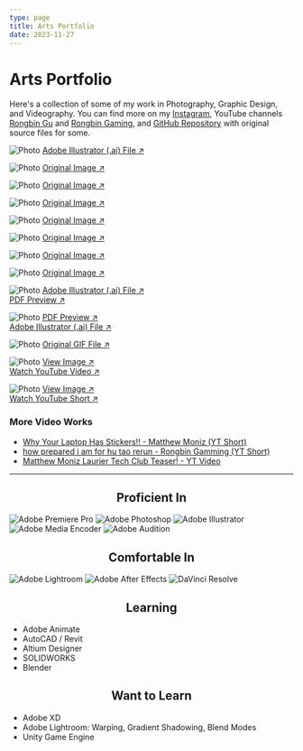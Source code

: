 ```yaml
---
type: page
title: Arts Portfolio
date: 2023-11-27
---
```


# Arts Portfolio

Here's a collection of some of my work in Photography, Graphic Design, and Videography. 
You can find more on my [Instagram](https://www.instagram.com/rongbin99/), YouTube channels [Rongbin Gu](https://www.youtube.com/@rongbin99) and [Rongbin Gaming](https://www.youtube.com/@rongbingaming), and [GitHub Repository](https://github.com/Rongbin99/arts-portfolio) with original source files for some.


<Image
  src="/images/vision-pro-poster-01.jpg"
  alt="Photo"
  width={1125}
  height={750}
  priority
  className="next-image"
/>
[Adobe Illustrator (.ai) File ↗ ](https://github.com/Rongbin99/arts-portfolio/blob/main/Adobe%20Illustrator/vision%20pro/vision-pro-poster.ai)

<Image
  src="/images/photo1.jpg"
  alt="Photo"
  width={1125}
  height={750}
  priority
  className="next-image"
/>
[Original Image ↗ ](https://github.com/Rongbin99/arts-portfolio/blob/main/Photography/IMG_20230921_185030.jpg)

<Image
  src="/images/photo2.jpg"
  alt="Photo"
  width={1125}
  height={750}
  priority
  className="next-image"
/>
[Original Image ↗ ](https://github.com/Rongbin99/arts-portfolio/blob/main/Photography/IMG_20231214_155315_d0d803.jpg)

<Image
  src="/images/photo3.jpg"
  alt="Photo"
  width={1125}
  height={750}
  priority
  className="next-image"
/>
[Original Image ↗ ](https://github.com/Rongbin99/arts-portfolio/blob/main/Photography/IMG_20231114_172841.jpg)

<Image
  src="/images/photo4.jpg"
  alt="Photo"
  width={1125}
  height={750}
  priority
  className="next-image"
/>
[Original Image ↗ ](https://github.com/Rongbin99/arts-portfolio/blob/main/Photography/IMG_20230603_212029.jpg)

<Image
  src="/images/photo5.jpg"
  alt="Photo"
  width={1125}
  height={750}
  priority
  className="next-image"
/>
[Original Image ↗ ](https://github.com/Rongbin99/arts-portfolio/blob/main/Photography/IMG_20231214_161949.jpg)

<Image
  src="/images/photo6.jpg"
  alt="Photo"
  width={1125}
  height={750}
  priority
  className="next-image"
/>
[Original Image ↗ ](https://github.com/Rongbin99/arts-portfolio/blob/main/Photography/IMG_20231007_205813.jpg)

<Image
  src="/images/photo7.jpg"
  alt="Photo"
  width={1125}
  height={750}
  priority
  className="next-image"
/>
[Original Image ↗ ](https://github.com/Rongbin99/arts-portfolio/blob/main/Photography/IMG_20231007_155101.jpg)

<Image
  src="/images/Phone Cover Printout - Default.png"
  alt="Photo"
  width={1125}
  height={750}
  priority
  className="next-image"
/>
[Adobe Illustrator (.ai) File ↗ ](https://github.com/Rongbin99/arts-portfolio/blob/main/Adobe%20Illustrator/phone%20case%20printouts/Phone%20Cover%20Printout%20-%20Default.ai)<br/>
[PDF Preview ↗ ](https://github.com/Rongbin99/arts-portfolio/blob/main/Adobe%20Illustrator/phone%20case%20printouts/Preview/Phone%20Cover%20Printout%20-%20Default.pdf)

<Image
  src="/images/Proof - 291630 - Hard Cover.png"
  alt="Photo"
  width={1125}
  height={750}
  priority
  className="next-image"
/>
[PDF Preview ↗ ](https://github.com/Rongbin99/arts-portfolio/blob/main/Adobe%20Illustrator/laurier_yearbook/Proof%20-%20291630%20-%20Hard%20Cover.pdf)<br/>
[Adobe Illustrator (.ai) File ↗ ](https://github.com/Rongbin99/arts-portfolio/tree/main/Adobe%20Illustrator/laurier_yearbook)

<Image
  src="/images/HuTaoWinkGIF.gif"
  alt="Photo"
  width={1125}
  height={750}
  priority
  className="next-image"
/>
[Original GIF File ↗ ](https://github.com/Rongbin99/arts-portfolio/blob/main/misc/HuTaoWinkGIF.gif)

<Image
  src="/images/T11.jpg"
  alt="Photo"
  width={1125}
  height={750}
  priority
  className="next-image"
/>
[View Image ↗ ](https://github.com/Rongbin99/arts-portfolio/blob/main/Adobe%20Illustrator/T11.jpg)<br/>
[Watch YouTube Video ↗ ](https://youtu.be/kAhpQyrFtl8?si=nV5p_AnesNCV3ehX)

<Image
  src="/images/T16.jpg"
  alt="Photo"
  width={1125}
  height={750}
  priority
  className="next-image"
/>
[View Image ↗ ](https://github.com/Rongbin99/arts-portfolio/blob/main/Adobe%20Illustrator/T16.jpg)<br/>
[Watch YouTube Short ↗ ](https://www.youtube.com/shorts/H31yRtRu3Nk)

### More Video Works

- [Why Your Laptop Has Stickers!! - Matthew Moniz (YT Short)](https://www.youtube.com/shorts/MhUPYyACnJg)
- [how prepared i am for hu tao rerun - Rongbin Gamming (YT Short)](https://www.youtube.com/shorts/nbQIKtAim2M)
- [Matthew Moniz Laurier Tech Club Teaser! - YT Video](https://www.youtube.com/watch?v=JMSOXudNRWU)

---

<h2 align="center">Proficient In</h2>
<p class="flex justify-center flex-wrap">
  <a><Image src="/images/adobe_premiere_pro_macos_bigsur_icon_189485.png" alt="Adobe Premiere Pro" height={50} width={50} priority className="next-image" style={{marginLeft: "10px"}}/></a>
  <a><Image src="/images/adobe_photoshop_macos_bigsur_icon_190436.png" alt="Adobe Photoshop" height={50} width={50} priority className="next-image" style={{marginLeft: "10px"}}/></a>
  <a><Image src="/images/adobe_illustrator_macos_bigsur_icon_190447.png" alt="Adobe Illustrator" height={50} width={50} priority className="next-image" style={{marginLeft: "10px"}}/></a>
  <a><Image src="/images/adobe_media_encoder_macos_bigsur_icon_190437.png" alt="Adobe Media Encoder" height={50} width={50} priority className="next-image" style={{marginLeft: "10px"}}/></a>
  <a><Image src="/images/adobe_audition_macos_bigsur_icon_190460.png" alt="Adobe Audition" height={50} width={50} priority className="next-image" style={{marginLeft: "10px"}}/></a>
</p>

<h2 align="center">Comfortable In</h2>
<p class="flex justify-center flex-wrap">
  <a><Image src="/images/adobe_lightroom_macos_bigsur_icon_190441.png" alt="Adobe Lightroom" height={50} width={50} priority className="next-image" style={{marginLeft: "10px"}}/></a>
  <a><Image src="/images/adobe_after_effects_macos_bigsur_icon_190464.png" alt="Adobe After Effects" height={50} width={50} priority className="next-image" style={{marginLeft: "10px"}}/></a>
  <a><Image src="/images/DaVinci_Resolve_Studio.png" alt="DaVinci Resolve" height={50} width={50} priority className="next-image" style={{marginLeft: "10px"}}/></a>
</p>

<h2 align="center">Learning</h2>

- Adobe Animate
- AutoCAD / Revit
- Altium Designer
- SOLIDWORKS
- Blender

<h2 align="center">Want to Learn</h2>

- Adobe XD
- Adobe Lightroom: Warping, Gradient Shadowing, Blend Modes
- Unity Game Engine

